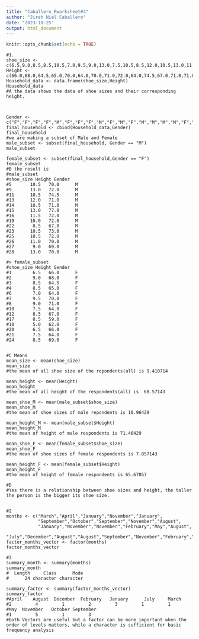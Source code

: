 ```yaml
---
title: "Caballero_Rworksheet#4"
author: "Jireh Niel Caballero"
date: "2023-10-25"
output: html_document
---
```


```r
knitr::opts_chunk$set(echo = TRUE)
```

```
#1.
shoe_size <- c(6.5,9.0,8.5,8.5,10.5,7.0,9.5,9.0,13.0,7.5,10.5,8.5,12.0,10.5,13.0,11.5,8.5,5.0,10.0,6.5,7.5,8.5,10.5,8.5,10.5,11.0,9.0,13.0)
Height <- c(66.0,68.0,64.5,65.0,70.0,64.0,70.0,71.0,72.0,64.0,74.5,67.0,71.0,71.0,77.0,72.0,59.0,62.0,72.0,66.0,64.0,67.0,73.0,69.0,72.0,70.0,69.0,70.0)
Household_data <- data.frame(shoe_size,Height)
Household_data
#A the data shows the data of shoe sizes and their corresponding height.



Gender <- c("F","F","F","F","M","F","F","F","M","F","M","F","M","M","M","M","F","F","M","F","F","M","M","F","M","M","M","M")
final_household <- cbind(Household_data,Gender)
final_household
#we are making a subset of Male and Female
male_subset <- subset(final_household, Gender == "M")
male_subset

female_subset <- subset(final_household,Gender == "F")
female_subset
#B the result is
#male_subset
#shoe_size Height Gender
#5       10.5   70.0      M
#9       13.0   72.0      M
#11      10.5   74.5      M
#13      12.0   71.0      M
#14      10.5   71.0      M
#15      13.0   77.0      M
#16      11.5   72.0      M
#19      10.0   72.0      M
#22       8.5   67.0      M
#23      10.5   73.0      M
#25      10.5   72.0      M
#26      11.0   70.0      M
#27       9.0   69.0      M
#28      13.0   70.0      M

#> female_subset
#shoe_size Height Gender
#1        6.5   66.0      F
#2        9.0   68.0      F
#3        8.5   64.5      F
#4        8.5   65.0      F
#6        7.0   64.0      F
#7        9.5   70.0      F
#8        9.0   71.0      F
#10       7.5   64.0      F
#12       8.5   67.0      F
#17       8.5   59.0      F
#18       5.0   62.0      F
#20       6.5   66.0      F
#21       7.5   64.0      F
#24       8.5   69.0      F


#C Means
mean_size <- mean(shoe_size)
mean_size
#the mean of all shoe size of the repondents(all) is 9.410714

mean_height <- mean(Height)
mean_height
#the mean of all height of the respondents(all) is  68.57143

mean_shoe_M <- mean(male_subset$shoe_size)
mean_shoe_M
#the mean of shoe sizes of male repondents is 10.96429

mean_height_M <- mean(male_subset$Height)
mean_height_M
#the mean of height of male respondents is 71.46429

mean_shoe_F <- mean(female_subset$shoe_size)
mean_shoe_F
#the mean of shoe sizes of female respondents is 7.857143

mean_height_F <- mean(female_subset$Height)
mean_height_F
#the mean of height of female respondents is 65.67857

#D 
#Yes there is a relationship between shoe sizes and height, the taller the person is the bigger its shoe size.


#2
months <- c("March","April","January","November","January",
            "September","October","September","November","August",
            "January","November","November","February","May","August",
            "July","December","August","August","September","November","February","April")
factor_months_vector <- factor(months)     
factor_months_vector

#3
summary_month <- summary(months)
summary_month
#  Length     Class      Mode 
#      24 character character 

summary_factor <- summary(factor_months_vector)
summary_factor
#April    August  December  February   January      July     March 
#2         4         1         2         3         1         1 
#May  November   October September 
#1         5         1         3 
#both Vectors are useful but a factor can be more important when the order of levels matters, while a character is sufficient for basic frequency analysis
```
